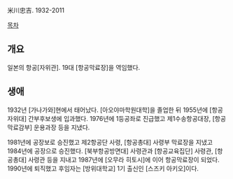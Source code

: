 米川忠吉. 1932-2011

[[목차]]
== 개요 ==
일본의 항공[자위관]. 19대 [항공막료장]을 역임했다.
== 생애 ==
1932년 [가나가와]현에서 태어났다. [아오야마학원대학]을 졸업한 뒤 1955년에 [항공자위대] 간부후보생에 입과했다. 1976년에 1등공좌로 진급했고 제1수송항공대장, [항공막료감부] 운용과장 등을 지냈다.

1981년에 공장보로 승진했고 제2항공단 사령, [항공총대] 사령부 막료장을 지냈고 1984년에 공장으로 승진했다. [북부항공방면대] 사령관과 [항공교육집단] 사령관, [항공총대] 사령관 등을 지내고 1987년에 [오무라 히토시]에 이어 항공막료장이 되었다. 1990년에 퇴직했고 후임자는 [방위대학교] 1기 출신인 [스즈키 아키오]이다.
